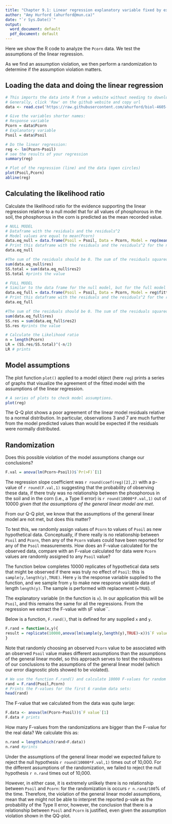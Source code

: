 ```yaml
---
title: "Chapter 9.1: Linear regression explanatory variable fixed by experiment"
author: "Amy Hurford (ahurford@mun.ca)"
date: "`r Sys.Date()`"
output:
  word_document: default
  pdf_document: default
---
```


Here we show the R code to analyze the `Pcorn` data. We test the assumptions of the linear regression.

As we find an assumption violation, we then perform a randomization to determine if the assumption violation matters.

## Loading the data and doing the linear regression
```r
# This imports the data into R from a website without needing to download
# Generally, click 'Raw' on the github website and copy url
data <- read.csv('https://raw.githubusercontent.com/ahurford/biol-4605-data/main/data/corn.csv', fill=TRUE)

# Give the variables shorter names: 
# Response variable
Pcorn = data$Pcorn
# Explanatory variable
Psoil = data$Psoil

# Do the linear regression:
reg <- lm(Pcorn~Psoil)
# see the results of your regression
summary(reg)
```


```r
# Plot of the regression (line) and the data (open circles)
plot(Psoil,Pcorn)
abline(reg)
```

## Calculating the likelihood ratio
Calculate the likelihood ratio for the evidence supporting the linear regression relative to a null model that for all values of phosphorous in the soil, the phosphorous in the corn is predicted as the mean recorded value.

```r
# NULL MODEL
# Dataframe with the residuals and the residuals^2
# Model values are equal to mean(Pcorn)
data.eq_null = data.frame(Psoil = Psoil, Data = Pcorn, Model = rep(mean(Pcorn),length(Pcorn)), res = Pcorn-mean(Pcorn), res2 = (Pcorn-mean(Pcorn))^2)
# Print this dataframe with the residuals and the residuals^2 for the null model
data.eq_null
```


```r
#The sum of the residuals should be 0. The sum of the residuals squared is the sum of squares total.
sum(data.eq_null$res)
SS.total = sum(data.eq_null$res2)
SS.total #prints the value
```


```r
# FULL MODEL
# Similar to the data frame for the null model, but for the full model the model values are equal to reg$fitted.values (were reg is the linear regression model object)
data.eq_full = data.frame(Psoil = Psoil, Data = Pcorn, Model = reg$fitted.values, res = Pcorn-reg$fitted.values, res2 = (Pcorn-reg$fitted.values)^2)
# Print this dataframe with the residuals and the residuals^2 for the regression model
data.eq_full
```
```r
#The sum of the residuals should be 0. The sum of the residuals squared is the sum of squares residual.
sum(data.eq_full$res)
SS.res = sum(data.eq_full$res2)
SS.res #prints the value
```

```r
# Calculate the Likelihood ratio
n = length(Pcorn)
LR = (SS.res/SS.total)^(-n/2)
LR # prints
```

## Model assumptions
The plot function `plot()` applied to a model object (here `reg`) prints a series of graphs that visualize the agreement of the fitted model with the assumptions of the linear regression.
```r
# A series of plots to check model assumptions.
plot(reg)
```


The Q-Q plot shows a poor agreement of the linear model residuals relative to a normal distribution. In particular, observations 3 and 7 are much further from the model predicted values than would be expected if the residuals were normally distributed.

## Randomization
Does this possible violation of the model assumptions change our conclusions?

```r
F.val = anova(lm(Pcorn~Psoil))$`Pr(>F)`[1]
```

The regression slope coefficient was `r round(coef(reg)[2],2)` with a p-value of `r round(F.val,1)` suggesting that the probability of observing these data, if there truly was no relationship between the phosphorous in the soil and in the corn (i.e., a Type II error) is `r round(10000*F.val,1)` out of 10000  *given that the assumptions of the general linear model are met*.

From our Q-Q plot, we know that the assumptions of the general linear model are not met, but does this matter?

To test this, we randomly assign values of `Pcorn` to values of `Psoil` as new hypothetical data. Conceptually, if there really is no relationship between `Psoil` and `Pcorn`, then any of the `Pcorn` values could have been reported for any of the `Psoil` measurements. How does an F-value calculated for the observed data, compare with an F-value calculated for data were `Pcorn` values are randomly assigned to any `Psoil` value?

The function below completes 10000 replicates of hypothetical data sets that might be observed if there was truly no effect of `Psoil`: this is `sample(y,length(y),TRUE)`. Here `y` is the response variable supplied to the function, and we sample from `y` to make new response variable data of length `length(y)`. The sample is performed with replacement (`=TRUE`).

The explanatory variable (in the function is `x`). In our application this will be `Psoil`, and this remains the same for all the regressions. From the regression we extract the F-value with `$`F value``.

Below is a function, `F.rand()`, that is defined for any supplied `x` and `y`.

```r
F.rand = function(x,y){
result = replicate(10000,anova(lm(sample(y,length(y),TRUE)~x))$`F value`[1])
}
```

Note that randomly choosing an observed `Pcorn` value to be associated with an observed `Psoil` value makes different assumptions than the assumptions of the general linear model, so this approach serves to test the robustness of our conclusions to the assumptions of the general linear model (which our error diagnostic plots showed to be violated).

```r
# We use the function F.rand() and calculate 10000 F-values for random associations between Pcorn and Psoil.
rand = F.rand(Psoil,Pcorn)
# Prints the F-values for the first 6 random data sets:
head(rand)
```

The F-value that we calculated from the data was quite large:
```r
F.data <- anova(lm(Pcorn~Psoil))$`F value`[1]
F.data # prints
```

How many F-values from the randomizations are bigger than the F-value for the real data? We calculate this as:

```r
n.rand = length(which(rand>F.data))
n.rand #prints
```
Under the assumptions of the general linear model we expected failure to reject the null hypothesis `r round(10000*F.val,1)` times out of 10,000. For the different assumptions of the randomization, we failed to reject the null hypothesis `r n.rand` times out of 10,000.

However, in either case, it is extremely unlikely there is no relationship between `Psoil` and `Pcorn`: for the randomization is occurs `r n.rand/100`% of the time. Therefore, the violation of the general linear model assumptions, mean that we might not be able to interpret the reported p-vale as the probability of the Type II error, however, the conclusion that there is a relationship between `Psoil` and `Pcorn` is justified, even given the assumption violation shown in the QQ-plot.
